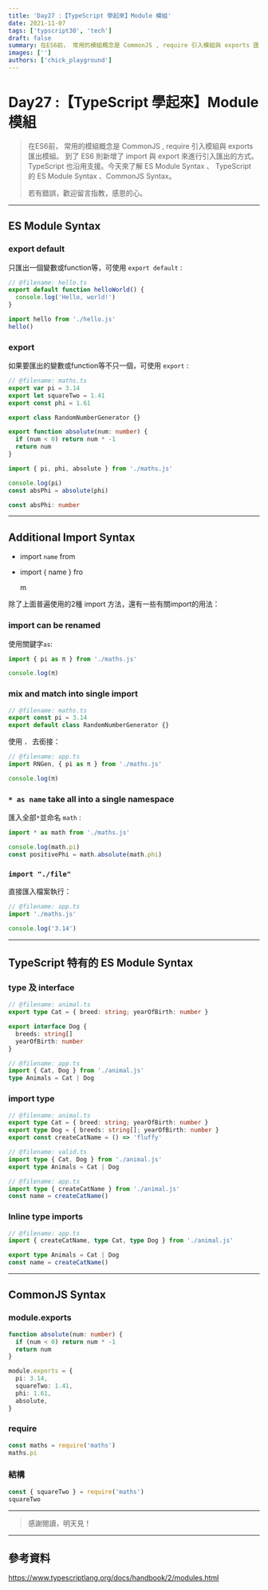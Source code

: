 ```yaml
---
title: 'Day27 :【TypeScript 學起來】Module 模組'
date: 2021-11-07
tags: ['typscript30', 'tech']
draft: false
summary: 在ES6前， 常用的模組概念是 CommonJS , require 引入模組與 exports 匯出模組。
images: ['']
authors: ['chick_playground']
---
```


# Day27 :【TypeScript 學起來】Module 模組

> 在ES6前， 常用的模組概念是 CommonJS , require 引入模組與 exports 匯出模組。 到了 ES6 則新增了 import 與 export 來進行引入匯出的方式。TypeScript 也沿用支援。今天來了解 ES Module Syntax 、 TypeScript 的 ES Module Syntax 、CommonJS Syntax。
>
> 若有錯誤，歡迎留言指教，感恩的心。

---

## ES Module Syntax

### export default

只匯出一個變數或function等，可使用 `export default` :

```typescript
// @filename: hello.ts
export default function helloWorld() {
  console.log('Hello, world!')
}
```

```typescript
import hello from './hello.js'
hello()
```

### export

如果要匯出的變數或function等不只一個，可使用 `export` :

```typescript
// @filename: maths.ts
export var pi = 3.14
export let squareTwo = 1.41
export const phi = 1.61

export class RandomNumberGenerator {}

export function absolute(num: number) {
  if (num < 0) return num * -1
  return num
}
```

```typescript
import { pi, phi, absolute } from './maths.js'

console.log(pi)
const absPhi = absolute(phi)

const absPhi: number
```

---

## Additional Import Syntax

- import `name` from

- import { name } fro

  m

除了上面普遍使用的2種 import 方法，還有一些有關import的用法：

### import can be renamed

使用關鍵字`as`:

```typescript
import { pi as π } from './maths.js'

console.log(π)
```

### mix and match into single import

```typescript
// @filename: maths.ts
export const pi = 3.14
export default class RandomNumberGenerator {}
```

使用 `，` 去銜接：

```typescript
// @filename: app.ts
import RNGen, { pi as π } from './maths.js'

console.log(π)
```

### `* as name` take all into a single namespace

匯入全部`*`並命名 `math` :

```typescript
import * as math from './maths.js'

console.log(math.pi)
const positivePhi = math.absolute(math.phi)
```

### `import "./file"`

直接匯入檔案執行：

```typescript
// @filename: app.ts
import './maths.js'

console.log('3.14')
```

---

## TypeScript 特有的 ES Module Syntax

### type 及 interface

```typescript
// @filename: animal.ts
export type Cat = { breed: string; yearOfBirth: number }

export interface Dog {
  breeds: string[]
  yearOfBirth: number
}

// @filename: app.ts
import { Cat, Dog } from './animal.js'
type Animals = Cat | Dog
```

### import type

```typescript
// @filename: animal.ts
export type Cat = { breed: string; yearOfBirth: number }
export type Dog = { breeds: string[]; yearOfBirth: number }
export const createCatName = () => 'fluffy'

// @filename: valid.ts
import type { Cat, Dog } from './animal.js'
export type Animals = Cat | Dog

// @filename: app.ts
import type { createCatName } from './animal.js'
const name = createCatName()
```

### Inline type imports

```typescript
// @filename: app.ts
import { createCatName, type Cat, type Dog } from './animal.js'

export type Animals = Cat | Dog
const name = createCatName()
```

---

## CommonJS Syntax

### module.exports

```typescript
function absolute(num: number) {
  if (num < 0) return num * -1
  return num
}

module.exports = {
  pi: 3.14,
  squareTwo: 1.41,
  phi: 1.61,
  absolute,
}
```

### require

```typescript
const maths = require('maths')
maths.pi
```

### 結構

```typescript
const { squareTwo } = require('maths')
squareTwo
```

---

> 感謝閱讀，明天見！

---

## 參考資料

https://www.typescriptlang.org/docs/handbook/2/modules.html
